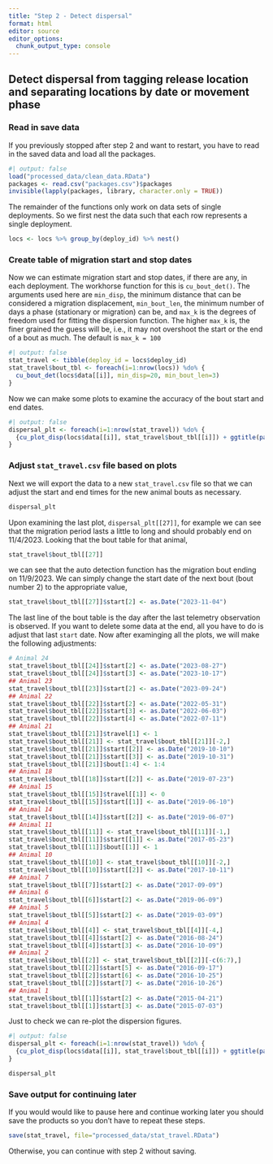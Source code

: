 ```yaml
---
title: "Step 2 - Detect dispersal"
format: html
editor: source
editor_options: 
  chunk_output_type: console
---
```


## Detect dispersal from tagging release location and separating locations by date or movement phase

### Read in save data
If you previously stopped after step 2 and want to restart, you have to read in the saved data and load all the packages.

```r
#| output: false
load("processed_data/clean_data.RData")
packages <- read.csv("packages.csv")$packages
invisible(lapply(packages, library, character.only = TRUE))
```

The remainder of the functions only work on data sets of single deployments. So we first nest the data such that each row represents a single deployment.

```r
locs <- locs %>% group_by(deploy_id) %>% nest()
```


### Create table of migration start and stop dates

Now we can estimate migration start and stop dates, if there are any, in each deployment. The workhorse function for this is `cu_bout_det()`. The arguments used here are `min_disp`, the minimum distance that can be considered a migration displacement, `min_bout_len`, the minimum number of days a phase (stationary or migration) can be, and `max_k` is the degrees of freedom used for fitting the dispersion function. The higher `max_k` is, the finer grained the guess will be, i.e., it may not overshoot the start or the end of a bout as much. The default is `max_k = 100`

```r
#| output: false
stat_travel <- tibble(deploy_id = locs$deploy_id)
stat_travel$bout_tbl <- foreach(i=1:nrow(locs)) %do% {
  cu_bout_det(locs$data[[i]], min_disp=20, min_bout_len=3)
}
```

Now we can make some plots to examine the accuracy of the bout start and end dates.

```r
#| output: false
dispersal_plt <- foreach(i=1:nrow(stat_travel)) %do% {
  {cu_plot_disp(locs$data[[i]], stat_travel$bout_tbl[[i]]) + ggtitle(paste0("ID:",locs$deploy_id[[i]], " / row: ", i))} %>% ggplotly()
}
```




### Adjust `stat_travel.csv` file based on plots

Next we will export the data to a new  `stat_travel.csv` file so that we can adjust the start and end times for the new animal bouts as necessary.  

```r
dispersal_plt
```

Upon examining the last plot, `dispersal_plt[[27]]`, for example we can see that the migration period lasts a little to long and should probably end on 11/4/2023. Looking that the bout table for that animal,
```r
stat_travel$bout_tbl[[27]]
```
we can see that the auto detection function has the migration bout ending on 11/9/2023. We can simply change the start date of the next bout (bout number 2) to the appropriate value,
```r
stat_travel$bout_tbl[[27]]$start[2] <- as.Date("2023-11-04")
```
The last line of the bout table is the day after the last telemetry observation is observed. If you want to delete some data at the end, all you have to do is adjust that last `start` date. Now after examinging all the plots, we will make the following adjustments:
```r
# Animal 24
stat_travel$bout_tbl[[24]]$start[2] <- as.Date("2023-08-27")
stat_travel$bout_tbl[[24]]$start[3] <- as.Date("2023-10-17")
## Animal 23
stat_travel$bout_tbl[[23]]$start[2] <- as.Date("2023-09-24")
## Animal 22
stat_travel$bout_tbl[[22]]$start[2] <- as.Date("2022-05-31")
stat_travel$bout_tbl[[22]]$start[3] <- as.Date("2022-06-03")
stat_travel$bout_tbl[[22]]$start[4] <- as.Date("2022-07-11")
## Animal 21
stat_travel$bout_tbl[[21]]$travel[1] <- 1
stat_travel$bout_tbl[[21]] <- stat_travel$bout_tbl[[21]][-2,]
stat_travel$bout_tbl[[21]]$start[[2]] <- as.Date("2019-10-10")
stat_travel$bout_tbl[[21]]$start[[3]] <- as.Date("2019-10-31")
stat_travel$bout_tbl[[21]]$bout[1:4] <- 1:4
## Animal 18
stat_travel$bout_tbl[[18]]$start[[2]] <- as.Date("2019-07-23")
## Animal 15
stat_travel$bout_tbl[[15]]$travel[[1]] <- 0
stat_travel$bout_tbl[[15]]$start[[1]] <- as.Date("2019-06-10")
## Animal 14
stat_travel$bout_tbl[[14]]$start[[2]] <- as.Date("2019-06-07")
## Animal 11
stat_travel$bout_tbl[[11]] <- stat_travel$bout_tbl[[11]][-1,]
stat_travel$bout_tbl[[11]]$start[[1]] <- as.Date("2017-05-23")
stat_travel$bout_tbl[[11]]$bout[[1]] <- 1
## Animal 10
stat_travel$bout_tbl[[10]] <- stat_travel$bout_tbl[[10]][-2,]
stat_travel$bout_tbl[[10]]$start[[2]] <- as.Date("2017-10-11")
## Animal 7
stat_travel$bout_tbl[[7]]$start[2] <- as.Date("2017-09-09")
## Animal 6
stat_travel$bout_tbl[[6]]$start[2] <- as.Date("2019-06-09")
## Animal 5
stat_travel$bout_tbl[[5]]$start[2] <- as.Date("2019-03-09")
## Animal 4
stat_travel$bout_tbl[[4]] <- stat_travel$bout_tbl[[4]][-4,]
stat_travel$bout_tbl[[4]]$start[2] <- as.Date("2016-08-24")
stat_travel$bout_tbl[[4]]$start[3] <- as.Date("2016-10-09")
## Animal 2
stat_travel$bout_tbl[[2]] <- stat_travel$bout_tbl[[2]][-c(6:7),] 
stat_travel$bout_tbl[[2]]$start[5] <- as.Date("2016-09-17")
stat_travel$bout_tbl[[2]]$start[6] <- as.Date("2016-10-25")
stat_travel$bout_tbl[[2]]$start[7] <- as.Date("2016-10-26")
## Animal 1
stat_travel$bout_tbl[[1]]$start[2] <- as.Date("2015-04-21")
stat_travel$bout_tbl[[1]]$start[3] <- as.Date("2015-07-03")
```

Just to check we can re-plot the dispersion figures.

```r
#| output: false
dispersal_plt <- foreach(i=1:nrow(stat_travel)) %do% {
  {cu_plot_disp(locs$data[[i]], stat_travel$bout_tbl[[i]]) + ggtitle(paste0("ID:",locs$deploy_id[[i]], " / row: ", i))} %>% ggplotly()
}

dispersal_plt 
```


### Save output for continuing later
If you would would like to pause here and continue working later you should save the products so you don't have to repeat these steps.
```r
save(stat_travel, file="processed_data/stat_travel.RData")
```
Otherwise, you can continue with step 2 without saving.